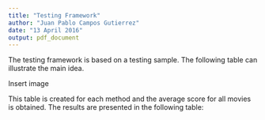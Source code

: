 ```yaml
---
title: "Testing Framework"
author: "Juan Pablo Campos Gutierrez"
date: "13 April 2016"
output: pdf_document
---
```


The testing framework is based on a testing sample. The following table can illustrate the main idea. 

Insert image

This table is created for each method and the average score for all movies is obtained. The results are presented in the following table:




